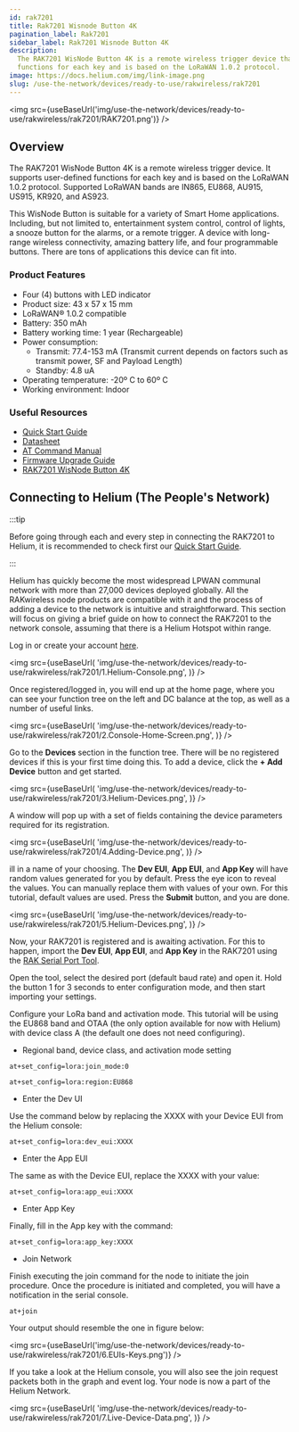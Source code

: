 ```yaml
---
id: rak7201
title: Rak7201 Wisnode Button 4K
pagination_label: Rak7201
sidebar_label: Rak7201 Wisnode Button 4K
description:
  The RAK7201 WisNode Button 4K is a remote wireless trigger device that supports user-defined
  functions for each key and is based on the LoRaWAN 1.0.2 protocol.
image: https://docs.helium.com/img/link-image.png
slug: /use-the-network/devices/ready-to-use/rakwireless/rak7201
---
```



<img src={useBaseUrl('img/use-the-network/devices/ready-to-use/rakwireless/rak7201/RAK7201.png')} />

## Overview

The RAK7201 WisNode Button 4K is a remote wireless trigger device. It supports user-defined
functions for each key and is based on the LoRaWAN 1.0.2 protocol. Supported LoRaWAN bands are
IN865, EU868, AU915, US915, KR920, and AS923.

This WisNode Button is suitable for a variety of Smart Home applications. Including, but not limited
to, entertainment system control, control of lights, a snooze button for the alarms, or a remote
trigger. A device with long-range wireless connectivity, amazing battery life, and four programmable
buttons. There are tons of applications this device can fit into.

### Product Features

- Four (4) buttons with LED indicator
- Product size: 43 x 57 x 15 mm
- LoRaWAN® 1.0.2 compatible
- Battery: 350 mAh
- Battery working time: 1 year (Rechargeable)
- Power consumption:
  - Transmit: 77.4-153 mA (Transmit current depends on factors such as transmit power, SF and
    Payload Length)
  - Standby: 4.8 uA
- Operating temperature: -20º C to 60º C
- Working environment: Indoor

### Useful Resources

- [Quick Start Guide](https://docs.rakwireless.com/Product-Categories/WisNode/RAK7201/Quickstart)
- [Datasheet](https://docs.rakwireless.com/Product-Categories/WisNode/RAK7201/Datasheet/)
- [AT Command Manual](https://docs.rakwireless.com/Product-Categories/WisNode/RAK7201/AT-Command-Manual)
- [Firmware Upgrade Guide](https://docs.rakwireless.com/Product-Categories/WisNode/RAK7201/Firmware-Upgrade-Guide/)
- [RAK7201 WisNode Button 4K](https://store.rakwireless.com/products/wisnode-button-4k-rak7201?utm_source=RAK7201WisNodeButton4K&utm_medium=Document&utm_campaign=BuyFromStore)

## Connecting to Helium (The People's Network)

:::tip

Before going through each and every step in connecting the RAK7201 to Helium, it is recommended to
check first our
[Quick Start Guide](https://docs.rakwireless.com/Product-Categories/WisNode/RAK7201/Quickstart/).

:::

Helium has quickly become the most widespread LPWAN communal network with more than 27,000 devices
deployed globally. All the RAKwireless node products are compatible with it and the process of
adding a device to the network is intuitive and straightforward. This section will focus on giving a
brief guide on how to connect the RAK7201 to the network console, assuming that there is a Helium
Hotspot within range.

Log in or create your account [here](https://www.helium.com/console).

<img
  src={useBaseUrl(
    'img/use-the-network/devices/ready-to-use/rakwireless/rak7201/1.Helium-Console.png',
  )}
/>

Once registered/logged in, you will end up at the home page, where you can see your function tree on
the left and DC balance at the top, as well as a number of useful links.

<img
  src={useBaseUrl(
    'img/use-the-network/devices/ready-to-use/rakwireless/rak7201/2.Console-Home-Screen.png',
  )}
/>

Go to the **Devices** section in the function tree. There will be no registered devices if this is
your first time doing this. To add a device, click the **+ Add Device** button and get started.

<img
  src={useBaseUrl(
    'img/use-the-network/devices/ready-to-use/rakwireless/rak7201/3.Helium-Devices.png',
  )}
/>

A window will pop up with a set of fields containing the device parameters required for its
registration.

<img
  src={useBaseUrl(
    'img/use-the-network/devices/ready-to-use/rakwireless/rak7201/4.Adding-Device.png',
  )}
/>

ill in a name of your choosing. The **Dev EUI**, **App EUI**, and **App Key** will have random
values generated for you by default. Press the eye icon to reveal the values. You can manually
replace them with values of your own. For this tutorial, default values are used. Press the
**Submit** button, and you are done.

<img
  src={useBaseUrl(
    'img/use-the-network/devices/ready-to-use/rakwireless/rak7201/5.Helium-Devices.png',
  )}
/>

Now, your RAK7201 is registered and is awaiting activation. For this to happen, import the **Dev
EUI**, **App EUI**, and **App Key** in the RAK7201 using the
[RAK Serial Port Tool](https://downloads.rakwireless.com/en/LoRa/Tools/RAK_SERIAL_PORT_TOOL_V1.2.1.zip).

Open the tool, select the desired port (default baud rate) and open it. Hold the button 1 for 3
seconds to enter configuration mode, and then start importing your settings.

Configure your LoRa band and activation mode. This tutorial will be using the EU868 band and OTAA
(the only option available for now with Helium) with device class A (the default one does not need
configuring).

- Regional band, device class, and activation mode setting

```
at+set_config=lora:join_mode:0
```

```
at+set_config=lora:region:EU868
```

- Enter the Dev UI

Use the command below by replacing the XXXX with your Device EUI from the Helium console:

```
at+set_config=lora:dev_eui:XXXX
```

- Enter the App EUI

The same as with the Device EUI, replace the XXXX with your value:

```
at+set_config=lora:app_eui:XXXX
```

- Enter App Key

Finally, fill in the App key with the command:

```
at+set_config=lora:app_key:XXXX
```

- Join Network

Finish executing the join command for the node to initiate the join procedure. Once the procedure is
initiated and completed, you will have a notification in the serial console.

```
at+join
```

Your output should resemble the one in figure below:

<img
  src={useBaseUrl('img/use-the-network/devices/ready-to-use/rakwireless/rak7201/6.EUIs-Keys.png')}
/>

If you take a look at the Helium console, you will also see the join request packets both in the
graph and event log. Your node is now a part of the Helium Network.

<img
  src={useBaseUrl(
    'img/use-the-network/devices/ready-to-use/rakwireless/rak7201/7.Live-Device-Data.png',
  )}
/>
